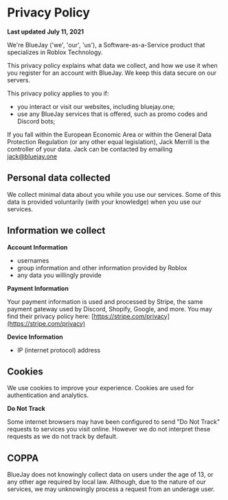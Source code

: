 # Privacy Policy

**Last updated** **July 11, 2021**

We're BlueJay ('we', 'our', 'us'), a Software-as-a-Service product that specializes in Roblox Technology.

This privacy policy explains what data we collect, and how we use it when you register for an account with BlueJay. We keep this data secure on our servers.

This privacy policy applies to you if:
- you interact or visit our websites, including bluejay.one;
- use any BlueJay services that is offered, such as promo codes and Discord bots;

If you fall within the European Economic Area or within the General Data Protection Regulation (or any other equal legislation), Jack Merrill is the controller of your data. Jack can be contacted by emailing jack@bluejay.one

## Personal data collected

We collect minimal data about you while you use our services. Some of this data is provided voluntarily (with your knowledge) when you use our services.

## Information we collect

**Account Information**
- usernames
- group information and other information provided by Roblox
- any data you willingly provide

**Payment Information**

Your payment information is used and processed by Stripe, the same payment gateway used by Discord, Shopify, Google, and more.
You may find their privacy policy here: [https://stripe.com/privacy](https://stripe.com/privacy)

**Device Information**

- IP (internet protocol) address

## Cookies

We use cookies to improve your experience. Cookies are used for authentication and analytics.

**Do Not Track**

Some internet browsers may have been configured to send "Do Not Track" requests to services you visit online. However we do not interpret these requests as we do not track by default.

## COPPA

BlueJay does not knowingly collect data on users under the age of 13, or any other age required by local law. Although, due to the nature of our services, we may unknowingly process a request from an underage user.